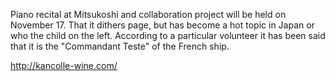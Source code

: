 Piano recital at Mitsukoshi and collaboration project will be held on November 17.
That it dithers page, but has become a hot topic in Japan or who the child on the left.
According to a particular volunteer it has been said that it is the "Commandant Teste" of the French ship.

[[http://kancolle-wine.com/]] <ac_metadata title="KanColle Festival de Beaujolais Nouveau&#10;AND New freetgirl?" related_topics=""> </ac_metadata>